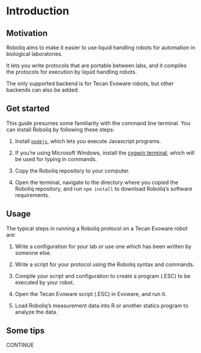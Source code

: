 # Introduction

## Motivation

Roboliq aims to make it easier to use liquid handling robots for automation
in biological laboratories.

It lets you write protocols that are portable between labs,
and it compiles the protocols for execution by liquid handling robots.

The only supported backend is for Tecan Evoware robots, but other backends
can also be added.

## Get started

This guide presumes some familiarity with the command line terminal.
You can install Roboliq by following these steps:

1. Install [`nodejs`](https://nodejs.org/en/download/), which lets you execute
  Javascript programs.

2. If you're using Microsoft Windows, install the [cygwin terminal](https://cygwin.com/install.html),
  which will be used for typing in commands.

3. Copy the Roboliq repository to your computer.

4. Open the terminal, navigate to the directory where you copied the Roboliq
  repository, and run `npm install` to download Roboliq's software requirements.


## Usage

The typical steps in running a Roboliq protocol on a Tecan Evoware robot are:

1. Write a configuration for your lab or use one which has been written by someone else.

2. Write a script for your protocol using the Roboliq syntax and commands.

3. Compile your script and configuration to create a program (.ESC) to be executed by your robot.

4. Open the Tecan Evoware script (.ESC) in Evoware, and run it.

5. Load Roboliq's measurement data into R or another statics program to analyze the data.

## Some tips

CONTINUE
